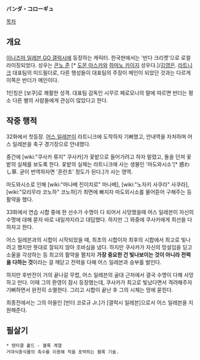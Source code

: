 '''バンダ・コローギュ'''

[[목차]]

== 개요 ==
[[이나즈마 일레븐 GO 갤럭시]]에 등장하는 캐릭터. 한국판에서는 '반다 크리켓'으로 로컬라이징되었다. 성우는 [[콘노 준]] [* [[도몬 아스카]]와 [[하마노 카이지]] 성우다.]/[[김영은]].
[[라트니크]] 대표팀의 미드필더로, 다른 행성들이 대표팀의 주장이 메인이 되었던 것과는 다르게 이쪽은 반더가 메인이다.

1인칭은 [보쿠]로 쾌활한 성격. 대표팀 감독인 시무르 페로모나의 말에 따르면 반더는 평소 다른 별의 사람들에게 관심이 많았다고 한다.

== 작중 행적 ==
32화에서 첫등장. [[어스 일레븐]]이 라트니크에 도착하자 기뻐했고, 안내역을 자처하며 어스 일레븐을 축구 경기장으로 안내했다.

중간에 [wiki:"쿠사카 류지" 쿠사카]가 꽃밭으로 들어가려고 하자 말렸고, 돌을 던져 꽃밭의 실체를 보도록 한다. 꽃밭의 실체는 라트니크에 사는 생물인 '마도와시소'[* 惑わし草. 굳이 번역하자면 '혼란초' 정도가 된다.]가 사는 영역.

마도와시소로 인해 [wiki:"마나베 진이치로" 마나베], [wiki:"노자키 사쿠라" 사쿠라], [wiki:"모리무라 코노하" 코노하]가 최면에 빠지자 마도외시소를 물어뜯어 구해주는 등 활약을 했다.

33화에서 연습 시합 중에 한 선수가 수명이 다 되어서 사망했을때 어스 일레븐이 자신의 수명에 대해 묻자 바로 내일까지라고 대답했다. 하지만 그 와중에 쿠사카에게 최선을 다하자고 한다.

어스 일레븐과의 시합이 시작되었을 때, 최초의 시합이자 최후의 시합에서 최고로 빛나려고 했지만 뜻대로 잘되지 않아 조바심을 냈다. 하지만 쿠사카가 자신의 망설임을 딛고 소울을 각성하는 등 최고의 활약을 펼치자 '''가장 중요한 건 빛나보이는 것이 아니라 전력을 다하는 것'''이라는 걸 깨닫고 전력을 다해 어스 일레븐과 승부를 벌인다.

하지만 후반전이 거의 끝나갈 무렵, 어스 일레븐의 골대 근처에서 결국 수명이 다해 사망하고 만다. 이때 그의 환영이 잠시 등장했는데, 쿠사카가 최고로 빛났다면서 격려해주자 기뻐하면서 완전히 소멸한다. 그리고 시합이 끝난 후 그의 시체는 땅에 묻힌다.

최종전에서는 그의 아들인 [반더 코로규 Jr.]가 [갤럭시 일레븐]으로서 어스 일레븐을 지원해준다.

== 필살기 ==
 * 텐타클 홀드 - 블록 계열
 거대식충식물의 촉수를 이용해 적을 포박하는 블록 기술.
